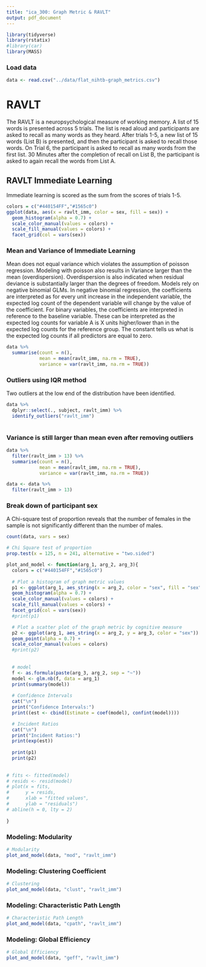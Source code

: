 ```yaml
---
title: "ica_300: Graph Metric & RAVLT"
output: pdf_document
---
```



```r
library(tidyverse)
library(rstatix)    
#library(car)
library(MASS)
```

### Load data
```r
data <- read.csv("../data/flat_nihtb-graph_metrics.csv")
```

# RAVLT
The RAVLT is a neuropsychological measure of working memory. A list of 15 words is presented across 5 trials. The list is read aloud and participants are asked to recall as many words as they heard. After trials 1-5, a new list of 15 words (List B) is presented, and then the participant is asked to recall those words. On Trial 6, the participant is asked to recall as many words from the first list. 30 Minutes after the completion of recall on List B, the participant is asked to again recall the words from List A.

## RAVLT Immediate Learning
Immediate learning is scored as the sum from the scores of trials 1-5.
```r
colors = c("#440154FF","#1565c0")
ggplot(data, aes(x = ravlt_imm, color = sex, fill = sex)) +
  geom_histogram(alpha = 0.7) +
  scale_color_manual(values = colors) +
  scale_fill_manual(values = colors) +
  facet_grid(col = vars(sex))
```

### Mean and Variance of Immediate Learning
Mean does not equal variance which violates the assumption of poisson regression. Modeling with poisson also results in Variance larger than the mean (overdispersion). Overdispersion is also indicated when residual deviance is substantially larger than the degrees of freedom. Models rely on negative binomial GLMs. In negative binomial regression, the coefficients are interpreted as for every unit increase in the independent variable, the expected log count of the dependent variable will change by the value of the coefficient. For binary variables, the coefficients are interpreted in reference to the baseline variable. These can be interpreted as the expected log counts for variable A is X units higher/lower than in the expected log counts for the reference group.  The constant tells us what is the expected log counts if all predictors are equal to zero. 
```r
data %>%
  summarise(count = n(),
            mean = mean(ravlt_imm, na.rm = TRUE),
            variance = var(ravlt_imm, na.rm = TRUE))
```


### Outliers using IQR method
Two outliers at the low end of the distribution have been identified.
```r
data %>% 
  dplyr::select(., subject, ravlt_imm) %>%
  identify_outliers("ravlt_imm")
  
```

### Variance is still larger than mean even after removing outliers
```r
data %>%
  filter(ravlt_imm > 13) %>%
  summarise(count = n(),
            mean = mean(ravlt_imm, na.rm = TRUE),
            variance = var(ravlt_imm, na.rm = TRUE))

data <- data %>%
  filter(ravlt_imm > 13)
```

### Break down of participant sex
A Chi-square test of proportion reveals that the number of females in the sample is not significantly different than the number of males.
```r
count(data, vars = sex)

# Chi Square test of proportion
prop.test(x = 125, n = 241, alternative = "two.sided")
```


```r
plot_and_model <- function(arg_1, arg_2, arg_3){
  colors = c("#440154FF","#1565c0")
  
  # Plot a histogram of graph metric values
  p1 <- ggplot(arg_1, aes_string(x = arg_2, color = "sex", fill = "sex")) +
  geom_histogram(alpha = 0.7) +
  scale_color_manual(values = colors) +
  scale_fill_manual(values = colors) +
  facet_grid(col = vars(sex))
  #print(p1)

  # Plot a scatter plot of the graph metric by cognitive measure
  p2 <- ggplot(arg_1, aes_string(x = arg_2, y = arg_3, color = "sex")) +
  geom_point(alpha = 0.7) +
  scale_color_manual(values = colors)
  #print(p2)
  
  
  # model
  f <- as.formula(paste(arg_3, arg_2, sep = "~"))
  model <- glm.nb(f, data = arg_1)
  print(summary(model))
  
  # Confidence Intervals
  cat("\n")
  print("Confidence Intervals:")
  print((est <- cbind(Estimate = coef(model), confint(model))))

  # Incident Ratios
  cat("\n")
  print("Incident Ratios:")
  print(exp(est))
  
  print(p1)
  print(p2)
  
  
# fits <- fitted(model)
# resids <- resid(model)
# plot(x = fits,
#      y = resids,
#      xlab = "fitted values",
#      ylab = "residuals")
# abline(h = 0, lty = 2)
  
}
```


### Modeling: Modularity
```r
# Modularity
plot_and_model(data, "mod", "ravlt_imm")
```

### Modeling: Clustering Coefficient
```r
# Clustering
plot_and_model(data, "clust", "ravlt_imm")
```


### Modeling: Characteristic Path Length
```r
# Characteristic Path Length
plot_and_model(data, "cpath", "ravlt_imm")
```


### Modeling: Global Efficiency
```r
# Global Efficiency
plot_and_model(data, "geff", "ravlt_imm")
```



<!-- ### RAVLT Learning -->
<!-- Learning is calculated as the score on Trial 5 minus Trial 1 and measures learning during the first 5 trials. -->
<!-- ```{r, warning=FALSE, message=FALSE} -->
<!-- ggplot(data, aes(x = ravlt_lrn)) + -->
<!--   geom_histogram(color = "#1565c0", fill = "#1565c0", alpha = 0.7) -->
<!-- ``` -->

<!-- ### RAVLT Forgetting Short Delay -->
<!-- Forgetting short delay is calculated as the score of Trial 5 minus the score on Trial 6. -->
<!-- ```{r, warning=FALSE, message=FALSE} -->
<!-- ggplot(data, aes(x = ravlt_fgt_sd)) + -->
<!--   geom_histogram(color = "#1565c0", fill = "#1565c0", alpha = 0.7) -->
<!-- ``` -->


<!-- ### RAVLT Percent Forgetting Short Delay -->
<!-- Percent forgetting is calculated as the forgetting short delay score divided by Trial 5. -->
<!-- ```{r} -->
<!-- ggplot(data, aes(x = ravlt_pcnt_fgt_sd)) + -->
<!--   geom_histogram(color = "#1565c0", fill = "#1565c0", alpha = 0.7) -->
<!-- ``` -->

<!-- ### RAVLT Percent Forgetting Long Delay -->
<!-- Forgetting long delay is calculated as the score of Trial 5 minus the score on Trial 7. -->

<!-- ```{r} -->
<!-- ggplot(data, aes(x = ravlt_pcnt_fgt_ld)) + -->
<!--   geom_histogram(color = "#1565c0", fill = "#1565c0", alpha = 0.7) -->
<!-- ``` -->

<!-- ### RAVLT Forgetting Long Delay -->
<!-- Percent forgetting long delay is calculated as the forgetting long delay score divided by Trial 7. -->

<!-- ```{r} -->
<!-- ggplot(data, aes(x = ravlt_fgt_ld)) + -->
<!--   geom_histogram(color = "#1565c0", fill = "#1565c0", alpha = 0.7) -->
<!-- ``` -->


